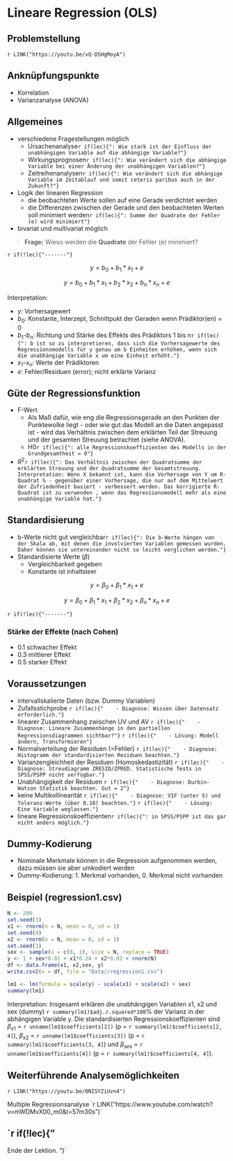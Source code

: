 # Lineare Regression (OLS)
## Problemstellung

`r LINK("https://youtu.be/vQ-DSHgMoyA")`


## Anknüpfungspunkte
- Korrelation
- Varianzanalyse (ANOVA)

## Allgemeines
- verschiedene Fragestellungen möglich
    - Ursachenanalyse`r if(lec){": Wie stark ist der Einfluss der unabhängigen Variable auf die abhängige Variable?"}`
    - Wirkungsprognosen`r if(lec){": Wie verändert sich die abhängige Variable bei einer Änderung der unabhängigen Variablen?"}`
    - Zeitreihenanalysen`r if(lec){": Wie verändert sich die abhängige Variable im Zeitablauf und somit ceteris paribus auch in der Zukunft?"}`
- Logik der linearen Regression
    - die beobachteten Werte sollen auf eine Gerade verdichtet werden
    - die Differenzen zwischen der Gerade und den beobachteten Werten soll minimiert werden`r if(lec){": Summe der Quadrate der Fehler (e) wird minimiert"}`
- bivariat und multivariat möglich

> **Frage:** Wieso werden die **Quadrate** der Fehler (e) minimiert?

`r if(!lec){"-------"}` 

$$ y = b_{0} + b_{1}*x_{1} + e $$

$$ y = b_{0} + b_{1}*x_{1} + b_{2}*x_{2} + b_{n}*x_{n} + e $$

Interpretation:

- $y$: Vorhersagewert
- $b_{0}$: Konstante, Interzept, Schnittpukt der Geraden wenn Prädiktor(en) = 0
- $b_{1}$-$b_{n}$: Richtung und Stärke des Effekts des Prädiktors 1 bis n`r if(lec){": b ist so zu interpretieren, dass sich die Vorhersagewerte des Regressionsmodells für y genau um b Einheiten erhöhen, wenn sich die unabhängige Variable x um eine Einheit erhöht."}`
- $x_{1}$-$x_{n}$: Werte der Prädiktoren
- $e$: Fehler/Residuen (error); nicht erklärte Varianz

## Güte der Regressionsfunktion
- F-Wert
    - Als Maß dafür, wie eng die Regressionsgerade an den Punkten der Punktewolke liegt - oder wie gut das Modell an die Daten angepasst ist - wird das Verhältnis zwischen dem erklärten Teil der Streuung und der gesamten Streuung betrachtet (siehe ANOVA).
    - H0`r if(lec){": alle Regressionskoeffizienten des Modells in der Grundgesamtheit = 0"}`
- $R^2$`r if(lec){": Das Verhältnis zwischen der Quadratsumme der erklärten Streuung und der Quadratsumme der Gesamtstreuung. Interpretation: Wenn X bekannt ist, kann die Vorhersage von Y um R-Quadrat % - gegenüber einer Vorhersage, die nur auf dem Mittelwert der Zufriedenheit basiert - verbessert werden. Das korrigierte R-Quadrat ist zu verwenden , wenn das Regressionsmodell mehr als eine unabhängige Variable hat."}`

## Standardisierung
- b-Werte nicht gut vergleichbar`r if(lec){": Die b-Werte hängen von der Skala ab, mit denen die involvierten Variablen gemessen wurden. Daher können sie untereinander nicht so leicht verglichen werden."}`
- Standardisierte Werte ($\beta$)
    - Vergleichbarkeit gegeben
    - Konstante ist inhaltsleer

$$ y = \beta_{0} + \beta_{1}*x_{1} + e $$

$$ y = \beta_{0} + \beta_{1}*x_{1} + \beta_{2}*x_{2} + \beta_{n}*x_{n} + e $$

`r if(!lec){"-------"}` 

### Stärke der Effekte (nach Cohen)

- 0.1 schwacher Effekt
- 0.3 mittlerer Effekt
- 0.5 starker Effekt

## Voraussetzungen
- intervallskalierte Daten (bzw. Dummy Variablen)
- Zufallsstichprobe
`r if(lec){"    - Diagnose: Wissen über Datensatz erforderlich."}`
- linearer Zusammenhang zwischen UV und AV
`r if(lec){"    - Diagnose: Lineare Zusammenhänge in den partiellen Regressionsdiagrammen sichtbar?"}`
`r if(lec){"    - Lösung: Modell ändern, Transformieren"}`
- Normalverteilung der Residuen (=Fehler)
`r if(lec){"    - Diagnose: Histogramm der standardisierten Residuen beachten."}`
- Varianzengleichheit der Residuen (Homoskedastizität)
`r if(lec){"    - Diagnose: Streudiagramm ZRESID/ZPRED. Statistische Tests in SPSS/PSPP nicht verfügbar."}`
- Unabhängigkeit der Residuen
`r if(lec){"    - Diagnose: Durbin-Watson Statistik beachten. Gut = 2"}`
- keine Multikollinearität
`r if(lec){"    - Diagnose: VIF (unter 5) und Toleranz-Werte (über 0.10) beachten."}`
`r if(lec){"    - Lösung: Eine Variable weglassen."}`
- lineare Regressionskoeffizienten`r if(lec){": in SPSS/PSPP ist das gar nicht anders möglich."}`


## Dummy-Kodierung
- Nominale Merkmale können in die Regression aufgenommen werden, dazu müssen sie aber umkodiert werden
- Dummy-Kodierung: 1. Merkmal vorhanden, 0. Merkmal nicht vorhanden



## Beispiel (regression1.csv)
```r
N <- 200
set.seed(3)
x1 <- rnorm(n = N, mean = 0, sd = 1)
set.seed(4)
x2 <- rnorm(n = N, mean = 0, sd = 1)
set.seed(3)
sex <- sample(x = c(0, 1), size = N, replace = TRUE)
y <- 1 + sex*0.01 + x1*0.24 + x2*0.02 + rnorm(N)
df <- data.frame(x1, x2,sex, y)
write.csv2(x = df, file = "Data//regression1.csv")
```

```r
lm1 <- lm(formula = scale(y) ~ scale(x1) + scale(x2) + sex)
summary(lm1)
```

Interpretation: Insgesamt erklären die unabhängigen Variablen x1, x2 und sex (dummy) `r summary(lm1)$adj.r.squared*100`% der Varianz in der abhängigen Variable y. Die standardisierten Regressionskoeffizienten sind $\beta_{x1}$ = `r unname(lm1$coefficients[2])` (p = `r summary(lm1)$coefficients[2, 4]`), $\beta_{x2}$ = `r unname(lm1$coefficients[3])` (p = `r summary(lm1)$coefficients[3, 4]`) und $\beta_{sex}$ = `r unname(lm1$coefficients[4])` (p = `r summary(lm1)$coefficients[4, 4]`).

## Weiterführende Analysemöglichkeiten

`r LINK("https://youtu.be/0NISYZiUvn4")`

Multiple Regressionsanalyse
´r LINK("https://www.youtube.com/watch?v=mWDMvX00_m0&t=57m30s")` 


`r if(!lec){"
-------

Ende der Lektion.
"}`
<!-- ********************************** -->
